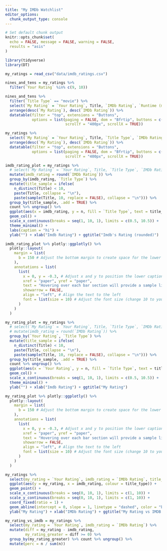 ```yaml
---
title: "My IMDb Watchlist"
editor_options: 
  chunk_output_type: console
---
```



```r
# Set default chunk output
knitr::opts_chunk$set(
  echo = FALSE, message = FALSE, warning = FALSE,
  results = "asis"
)
```

```r
library(tidyverse)
library(DT)
```


```r
my_ratings = read_csv("data/imdb_ratings.csv")
```

```r
nines_and_tens = my_ratings %>%
  filter(`Your Rating` %in% c(9, 10))

nines_and_tens %>%
  filter(`Title Type` == "movie") %>%
  select(`My Rating` = `Your Rating`, Title, `IMDb Rating`, `Runtime (mins)`, Year, Genres, `Release Date`, Directors) %>%
  arrange(desc(`My Rating`), desc(`IMDb Rating`)) %>%
  datatable(filter = "top", extensions = "Buttons",
            options = list(paging = FALSE, dom = "Bfrtip", buttons = c("copy", "csv", "excel"),
                           scrollY = "400px", scrollX = TRUE))
```

```r
my_ratings %>%
  select(`My Rating` = `Your Rating`, Title, `Title Type`, `IMDb Rating`, `Runtime (mins)`, Year, Genres, `Release Date`, Directors) %>%
  arrange(desc(`My Rating`), desc(`IMDb Rating`)) %>%
  datatable(filter = "top", extensions = "Buttons",
            options = list(paging = FALSE, dom = "Bfrtip", buttons = c("copy", "csv", "excel"),
                           scrollY = "400px", scrollX = TRUE))
```



```r
imdb_rating_plot = my_ratings %>%
  # select(`My Rating` = `Your Rating`, Title, `Title Type`, `IMDb Rating`, `Runtime (mins)`, Year, Genres, `Release Date`, Directors) %>%
  mutate(imdb_rating = round(`IMDb Rating`)) %>%
  group_by(imdb_rating, `Title Type`) %>%
  mutate(title_sample = ifelse(
    n_distinct(Title) < 10,
    paste(Title, collapse = "\n"),
    paste(sample(Title, 10, replace = FALSE), collapse = "\n"))) %>%
  group_by(title_sample, .add = TRUE) %>%
  count %>% ungroup() %>%
  ggplot(aes(x = imdb_rating, y = n, fill = `Title Type`, text = title_sample)) +
  geom_col() +
  scale_x_continuous(breaks = seq(1, 10, 1), limits = c(0.5, 10.5)) +
  theme_minimal() +
  labs(caption = "hi") +
  ylab("") + xlab("Imdb Rating") + ggtitle("Imdb's Rating (rounded)")

imdb_rating_plot %>% plotly::ggplotly() %>%
  plotly::layout(
    margin = list(
      b = 150 # Adjust the bottom margin to create space for the lower caption
    ),
    annotations = list(
      list(
        x = 0, y = -0.3, # Adjust x and y to position the lower caption
        xref = "paper", yref = "paper",
        text = "Hovering over each bar section will provide a sample list of ratings (10 max)",
        showarrow = FALSE,
        align = "left", # Align the text to the left
        font = list(size = 10) # Adjust the font size (change 10 to your desired size)
      )
    )
  )

my_rating_plot = my_ratings %>%
  # select(`My Rating` = `Your Rating`, Title, `Title Type`, `IMDb Rating`, `Runtime (mins)`, Year, Genres, `Release Date`, Directors) %>%
  # mutate(imdb_rating = round(`IMDb Rating`)) %>%
  group_by(`Your Rating`, `Title Type`) %>%
  mutate(title_sample = ifelse(
    n_distinct(Title) < 10,
    paste(Title, collapse = "\n"),
    paste(sample(Title, 10, replace = FALSE), collapse = "\n"))) %>%
  group_by(title_sample, .add = TRUE) %>%
  count %>% ungroup() %>%
  ggplot(aes(x = `Your Rating`, y = n, fill = `Title Type`, text = title_sample)) +
  geom_col() +
  scale_x_continuous(breaks = seq(1, 10, 1), limits = c(0.5, 10.5)) +
  theme_minimal() +
  ylab("") + xlab("Imdb Rating") + ggtitle("My Rating")

my_rating_plot %>% plotly::ggplotly() %>%
  plotly::layout(
    margin = list(
      b = 150 # Adjust the bottom margin to create space for the lower caption
    ),
    annotations = list(
      list(
        x = 0, y = -0.3, # Adjust x and y to position the lower caption
        xref = "paper", yref = "paper",
        text = "Hovering over each bar section will provide a sample list of ratings (10 max)",
        showarrow = FALSE,
        align = "left", # Align the text to the left
        font = list(size = 10) # Adjust the font size (change 10 to your desired size)
      )
    )
  )

my_ratings %>%
  select(my_rating = `Your Rating`, imdb_rating = `IMDb Rating`, title_type = `Title Type`) %>%
  ggplot(aes(y = my_rating, x = imdb_rating, colour = title_type)) +
  geom_point() +
  scale_x_continuous(breaks = seq(0, 10, 1), limits = c(1, 10)) +
  scale_y_continuous(breaks = seq(0, 10, 1), limits = c(1, 10)) +
  coord_fixed(ratio = 1) +
  geom_abline(intercept = 0, slope = 1, linetype = "dashed", color = "black") +
  ylab("My Rating") + xlab("IMDb Rating") + ggtitle("My Rating vs IMDB's Rating")

my_rating_vs_imdb = my_ratings %>%
  select(my_rating = `Your Rating`, imdb_rating = `IMDb Rating`) %>%
  mutate(diff = my_rating - imdb_rating,
         my_rating_greater = diff >= 0) %>%
  group_by(my_rating_greater) %>% count %>% ungroup() %>%
  mutate(perc = n / sum(n))

```

